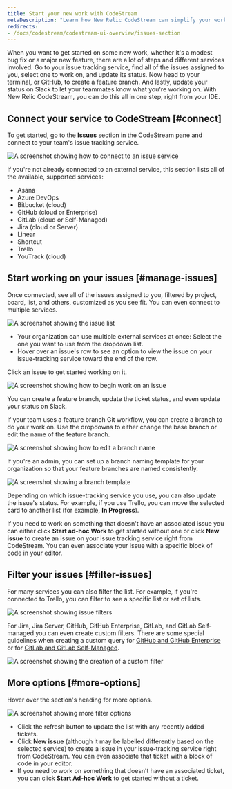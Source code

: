 ```yaml
---
title: Start your new work with CodeStream
metaDescription: "Learn how New Relic CodeStream can simplify your workflow."
redirects:
- /docs/codestream/codestream-ui-overview/issues-section
---
```










When you want to get started on some new work, whether it's a modest bug fix or a major new feature, there are a lot of steps and different services involved. Go to your issue tracking service, find all of the issues assigned to you, select one to work on, and update its status. Now head to your terminal, or GitHub, to create a feature branch. And lastly, update your status on Slack to let your teammates know what you're working on. With New Relic CodeStream, you can do this all in one step, right from your IDE.

## Connect your service to CodeStream [#connect]

To get started, go to the **Issues** section in the CodeStream pane and connect to your team's issue tracking service.

<img
  title="issue service"
  alt="A screenshot showing how to connect to an issue service"
  src={codestreamIssueProviderConnection}
/>

If you're not already connected to an external service, this section lists all of the available, supported services:

* Asana
* Azure DevOps
* Bitbucket (cloud)
* GitHub (cloud or Enterprise)
* GitLab (cloud or Self-Managed)
* Jira (cloud or Server)
* Linear
* Shortcut
* Trello
* YouTrack (cloud)

## Start working on your issues [#manage-issues]

Once connected, see all of the issues assigned to you, filtered by project, board, list, and others, customized as you see fit. You can even connect to multiple services.

<img
  title="issue list"
  alt="A screenshot showing the issue list"
  src={codestreamIssuesSectionBacklog}
/>

* Your organization can use multiple external services at once: Select the one you want to use from the dropdown list.
* Hover over an issue's row to see an option to view the issue on your issue-tracking service toward the end of the row.

Click an issue to get started working on it.

<img
  title="start work"
  alt="A screenshot showing how to begin work on an issue"
  src={codestreamCreateBranchStartWork}
/>

You can create a feature branch, update the ticket status, and even update your status on Slack.

If your team uses a feature branch Git workflow, you can create a branch to do your work on. Use the dropdowns to either change the base branch or edit the name of the feature branch.

<img
  title="branch options"
  alt="A screenshot showing how to edit a branch name"
  src={codestreamCreateBranchOptions}
/>

If you're an admin, you can set up a branch naming template for your organization so that your feature branches are named consistently.

<img
  title="branch template"
  alt="A screenshot showing a branch template"
  src={codestreamCreateBranchTemplate}
/>

Depending on which issue-tracking service you use, you can also update the issue's status. For example, if you use Trello, you can move the selected card to another list (for example, **In Progress**).

If you need to work on something that doesn't have an associated issue you can either click **Start ad-hoc Work** to get started without one or click **New issue** to create an issue on your issue tracking service right from CodeStream. You can even associate your issue with a specific block of code in your editor.

## Filter your issues [#filter-issues]

For many services you can also filter the list. For example, if you're connected to Trello, you can filter to see a specific list or set of lists.

<img
  alt="A screenshot showing issue filters"
  src={codestreamIssuesFilterExample}
/>

For Jira, Jira Server, GitHub, GitHub Enterprise, GitLab, and GitLab Self-managed you can even create custom filters. There are some special guidelines when creating a custom query for [GitHub and GitHub Enterprise](/docs/codestream/codestream-ui-overview/pull-requests-section/#github) or for [GitLab and GitLab Self-Managed](/docs/codestream/codestream-ui-overview/pull-requests-section/#gitlab).

<img
  title="custom-filter"
  alt="A screenshot showing the creation of a custom filter"
  src={codestreamCreateCustomIssueFilter}
/>

## More options [#more-options]

Hover over the section's heading for more options.

<img
  title="more-options"
  alt="A screenshot showing more filter options"
  src={codestreamIssuesSectionHeaderButtons}
/>

* Click the refresh button to update the list with any recently added tickets.
* Click **New issue** (although it may be labelled differently based on the selected service) to create a issue in your issue-tracking service right from CodeStream. You can even associate that ticket with a block of code in your editor.
* If you need to work on something that doesn’t have an associated ticket, you can click **Start Ad-hoc Work** to get started without a ticket.
